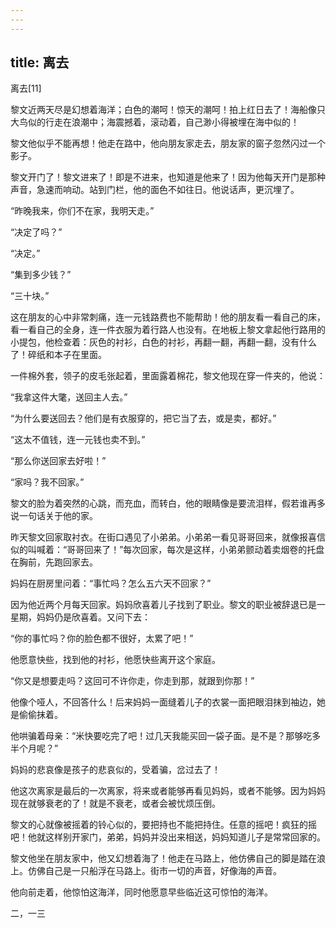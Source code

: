 ```yaml
---
---
---
```

title: 离去
---




离去[11]



黎文近两天尽是幻想着海洋；白色的潮呵！惊天的潮呵！拍上红日去了！海船像只大鸟似的行走在浪潮中；海震撼着，滚动着，自己渺小得被埋在海中似的！

黎文他似乎不能再想！他走在路中，他向朋友家走去，朋友家的窗子忽然闪过一个影子。

黎文开门了！黎文进来了！即是不进来，也知道是他来了！因为他每天开门是那种声音，急速而响动。站到门栏，他的面色不如往日。他说话声，更沉埋了。

“昨晚我来，你们不在家，我明天走。”

“决定了吗？”

“决定。”

“集到多少钱？”

“三十块。”

这在朋友的心中非常刺痛，连一元钱路费也不能帮助！他的朋友看一看自己的床，看一看自己的全身，连一件衣服为着行路人也没有。在地板上黎文拿起他行路用的小提包，他检查着：灰色的衬衫，白色的衬衫，再翻一翻，再翻一翻，没有什么了！碎纸和本子在里面。

一件棉外套，领子的皮毛张起着，里面露着棉花，黎文他现在穿一件夹的，他说：

“我拿这件大氅，送回主人去。”

“为什么要送回去？他们是有衣服穿的，把它当了去，或是卖，都好。”

“这太不值钱，连一元钱也卖不到。”

“那么你送回家去好啦！”

“家吗？我不回家。”

黎文的脸为着突然的心跳，而充血，而转白，他的眼睛像是要流泪样，假若谁再多说一句话关于他的家。

昨天黎文回家取衬衣。在街口遇见了小弟弟。小弟弟一看见哥哥回来，就像报喜信似的叫喊着：“哥哥回来了！”每次回家，每次是这样，小弟弟颤动着卖烟卷的托盘在胸前，先跑回家去。

妈妈在厨房里问着：“事忙吗？怎么五六天不回家？”

因为他近两个月每天回家。妈妈欣喜着儿子找到了职业。黎文的职业被辞退已是一星期，妈妈仍是欣喜着。又问下去：

“你的事忙吗？你的脸色都不很好，太累了吧！”

他愿意快些，找到他的衬衫，他愿快些离开这个家庭。

“你又是想要走吗？这回可不许你走，你走到那，就跟到你那！”

他像个哑人，不回答什么！后来妈妈一面缝着儿子的衣裳一面把眼泪抹到袖边，她是偷偷抹着。

他哄骗着母亲：“米快要吃完了吧！过几天我能买回一袋子面。是不是？那够吃多半个月呢？”

妈妈的悲哀像是孩子的悲哀似的，受着骗，岔过去了！

他这次离家是最后的一次离家，将来或者能够再看见妈妈，或者不能够。因为妈妈现在就够衰老的了！就是不衰老，或者会被忧烦压倒。

黎文的心就像被摇着的铃心似的，要把持也不能把持住。任意的摇吧！疯狂的摇吧！他就这样别开家门，弟弟，妈妈并没出来相送，妈妈知道儿子是常常回家的。

黎文他坐在朋友家中，他又幻想着海了！他走在马路上，他仿佛自己的脚是踏在浪上。仿佛自己是一只船浮在马路上。街市一切的声音，好像海的声音。

他向前走着，他惊怕这海洋，同时他愿意早些临近这可惊怕的海洋。

二，一三